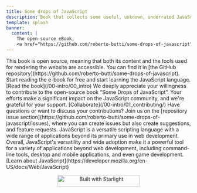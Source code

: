 ```yaml
---
title: Some drops of JavaScript
description: Book that collects some useful, unknown, underrated JavaScript functions or stuff discovered, used, and learned during JavaScript daily use.
template: splash
banner:
  content: |
    The open-source eBook,
    <a href="https://github.com/roberto-butti/some-drops-of-javascript">feel free to contribute adding or reviewing content</a>
---
```



<Hero />

<CardGrid >
	<Card title="Open Source" icon="open-book">
		This book is open source, meaning that both its content and the tools used for rendering the website are accessible. You can find it in [the GitHub repository](https://github.com/roberto-butti/some-drops-of-javascript).
	</Card>
	<Card title="Learn JavaScript functions" icon="rocket">
		Start reading the e-book for free and start learning the JavaScript language.
    [Read the book](/00-intro/00_intro)
	</Card>
	<Card title="Collaborate" icon="document">
		We deeply appreciate your willingness to contribute to the open-source book “Some Drops of JavaScript”. Your efforts make a significant impact on the JavaScript community, and we're grateful for your support.
    [Collaborate](/00-intro/01_contributing/)
	</Card>
	<Card title="Join the Conversation" icon="puzzle">
		Have questions or want to discuss your contributions? Join us on the [repository issue section](https://github.com/roberto-butti/some-drops-of-javascript/issues), where you can create issues but also create suggestions, and feature requests.
	</Card>
</CardGrid>

<AboutBlock title="This book is about JavaScript">
JavaScript is a versatile scripting language
with a wide range of applications beyond
its primary use in web development.
<br/>
Overall, JavaScript's versatility and wide adoption make it a powerful tool for a variety of applications beyond web development, including command-line tools, desktop and mobile applications, and even game development.
<br/>
[Learn about JavaScript](https://developer.mozilla.org/en-US/docs/Web/JavaScript)

</AboutBlock>

<p align="center">
<a href="https://starlight.astro.build"><img src="https://astro.badg.es/v2/built-with-starlight/small.svg" alt="Built with Starlight" width="224" height="32" /></a>
</p>

